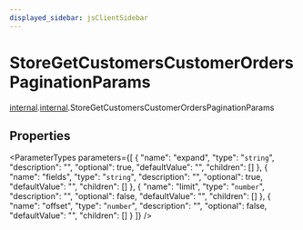 ```yaml
---
displayed_sidebar: jsClientSidebar
---
```



# StoreGetCustomersCustomerOrdersPaginationParams

[internal](../../admin_discounts/modules/admin_discounts.internal.mdx).[internal](../modules/admin_discounts.internal.internal.mdx).StoreGetCustomersCustomerOrdersPaginationParams

## Properties

<ParameterTypes parameters={[
  {
    "name": "expand",
    "type": "`string`",
    "description": "",
    "optional": true,
    "defaultValue": "",
    "children": []
  },
  {
    "name": "fields",
    "type": "`string`",
    "description": "",
    "optional": true,
    "defaultValue": "",
    "children": []
  },
  {
    "name": "limit",
    "type": "`number`",
    "description": "",
    "optional": false,
    "defaultValue": "",
    "children": []
  },
  {
    "name": "offset",
    "type": "`number`",
    "description": "",
    "optional": false,
    "defaultValue": "",
    "children": []
  }
]} />
